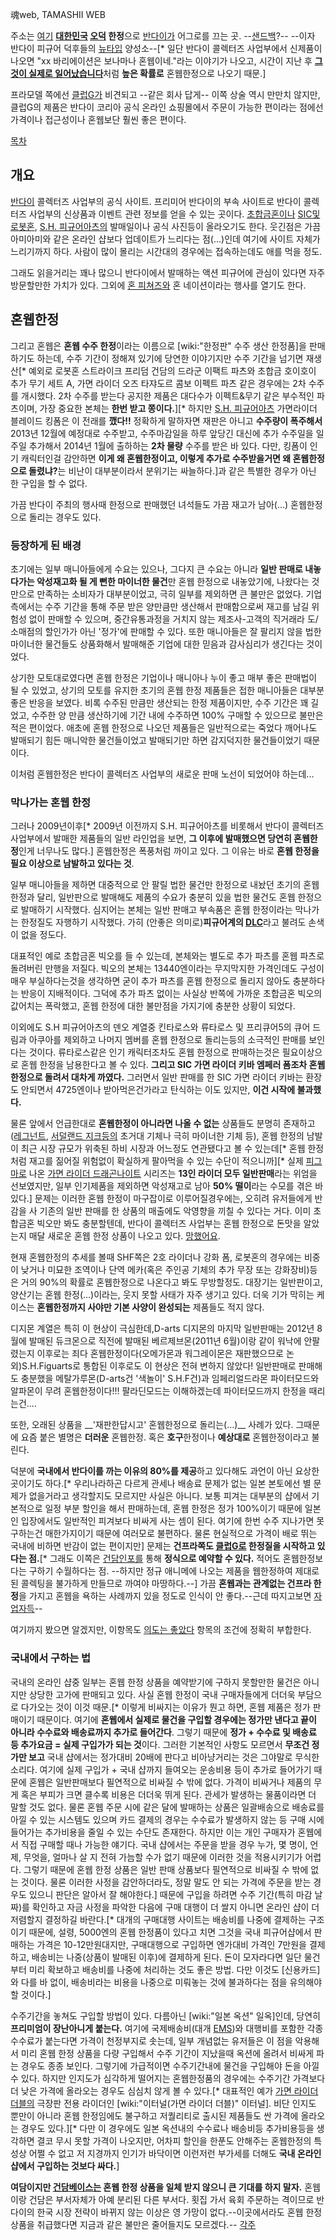 魂web, TAMASHII WEB

주소는 [http://www.tamashii.jp/ 여기]
'''[[대한민국]] [[오덕]] 한정'''으로 [[반다이]]가 어그로를 끄는 곳. --[[샌드백]]?-- --이자 반다이 피규어 덕후들의 [[뉴타입]] 양성소--[* 일단 반다이 콜렉터즈 사업부에서 신제품이 나오면 "xx 바리에이션은 보나마나 혼웹이네."라는 이야기가 나오고, 시간이 지난 후 '''[[그것이 실제로 일어났습니다]]'''처럼 '''높은 확률로''' 혼웹한정으로 나오기 때문.]

프라모델 쪽에선 [[클럽G]]가 비견되고 --같은 회사 답게-- 이쪽 상술 역시 만만치 않지만, 클럽G의 제품은 반다이 코리아 공식 온라인 쇼핑몰에서 주문이 가능한 편이라는 점에선 가격이나 접근성이나 혼웹보단 훨씬 좋은 편이다.

[[목차]]
== 개요 ==
[[반다이]] 콜렉터즈 사업부의 공식 사이트. 프리미어 반다이의 부속 사이트로 반다이 콜렉터즈 사업부의 신상품과 이벤트 관련 정보를 얻을 수 있는 곳이다. [[초합금혼]]이나 [[SIC]]및 [[로봇혼]], [[S.H. 피규어아츠]]의 발매일이나 공식 사진등이 올라오기도 한다. 웃긴점은 가끔 아미아미와 같은 온라인 샵보다 업데이트가 느리다는 점(...)인데 여기에 사이트 자체가 느리기까지 하다. 사람이 많이 몰리는 시간대의 경우에는 접속하는데도 애를 먹을 정도. 

그래도 읽을거리는 꽤나 많으니 반다이에서 발매하는 액션 피규어에 관심이 있다면 자주 방문할만한 가치가 있다. 그외에 [[혼 피쳐즈]]와 혼 네이션이라는 행사를 열기도 한다.

== 혼웹한정 ==
그리고 혼웹은 '''혼웹 수주 한정'''이라는 이름으로 [wiki:"한정판" 수주 생산 한정품]을 판매하기도 하는데, 수주 기간이 정해져 있기에 당연한 이야기지만 수주 기간을 넘기면 재생산[* 예외로 로봇혼 스트라이크 프리덤 건담의 드라군 이팩트 파츠와 초합금 호이호이 추가 무기 세트 A, 가면 라이더 오즈 타쟈도르 콤보 이펙트 파츠 같은 경우에는 2차 수주를 개시했다. 2차 수주를 받는다 공지한 제품은 대다수가 이펙트&무기 같은 부수적인 파츠이며, 가장 중요한 본체는 '''한번 받고 쫑이다.'''][* 하지만  [[S.H. 피규어아츠]]  가면라이더 블레이드 킹폼은 이 전래를  '''깼다!!'''  정확하게 말하자면 재판은 아니고  '''수주량이 폭주해서'''  2013년 12월에 예정대로 수주받고, 수주마감일을 하루 앞당긴 대신에 추가 수주일을 일주일 추가해서 2014년 1월에 출하하는 '''2차 물량'''  수주를 받은 바 있다. 다만, 킹폼이 인기 캐릭터인걸 감안하면  '''이게 왜 혼웹한정이고, 이렇게 추가로 수주받을거면 왜 혼웹한정으로 돌렸냐?'''는 비난이 대부분이라서 분위기는 싸늘하다.]과 같은 특별한 경우가 아닌 한 구입을 할 수 없다.

가끔 반다이 주최의 행사때 한정으로 판매했던 녀석들도 가끔 재고가 남아(…) 혼웹한정으로 돌리는 경우도 있다.

=== 등장하게 된 배경 ===
초기에는 일부 매니아들에게 수요는 있으나, 그다지 큰 수요는 아니라 '''일반 판매로 내놓다가는 악성재고화 될 게 뻔한 마이너한 물건'''만 혼웹 한정으로 내놓았기에, 나왔다는 것만으로 만족하는 소비자가 대부분이었고, 극히 일부를 제외하면 큰 불만은 없었다. 기업측에서는 수주 기간을 통해 주문 받은 양만큼만 생산해서 판매함으로써 재고를 남길 위험성 없이 판매할 수 있으며, 중간유통과정을 거치지 않는 제조사-고객의 직거래라 도/소매점의 할인가가 아닌 '정가'에 판매할 수 있다. 또한 매니아들은 잘 팔리지 않을 법한 마이너한 물건들도 상품화해서 발매해준 기업에 대한 믿음과 감사심리가 생긴다는 것이었다.

상기한 모토대로였다면 혼웹 한정은 기업이나 매니아나 누이 좋고 매부 좋은 판매법이 될 수 있었고, 상기의 모토를 유지한 초기의 혼웹 한정 제품들은 접한 매니아들은 대부분 좋은 반응을 보였다. 비록 수주된 만큼만 생산되는 한정 제품이지만, 수주 기간은 꽤 길었고, 수주한 양 만큼 생산하기에 기간 내에 수주하면 100% 구매할 수 있으므로 불만은 적은 편이었다. 애초에 혼웹 한정으로 나오던 제품들은 일반적으로는 죽었다 깨어나도 발매되기 힘든 매니악한 물건들이었고 발매되기만 하면 감지덕지한 물건들이었기 때문이다.

이처럼 혼웹한정은 반다이 콜렉터즈 사업부의 새로운 판매 노선이 되었어야 하는데...

=== 막나가는 혼웹 한정 ===
그러나 2009년이후[* 2009년 이전까지 S.H. 피규어아츠를 비롯해서 반다이 콜렉터즈 사업부에서 발매한 제품들의 일반 라인업을 보면, '''그 이후에 발매했으면 당연히 혼웹한정'''인게 너무나도 많다.] 혼웹한정은 폭풍처럼 까이고 있다. 그 이유는 바로 '''혼웹 한정을 필요 이상으로 남발하고 있다는 것'''.

일부 매니아들을 제하면 대중적으로 안 팔릴 법한 물건만 한정으로 내놨던 초기의 혼웹 한정과 달리, 일반판으로 발매해도 제품의 수요가 충분히 있을 법한 물건도 혼웹 한정으로 발매하기 시작했다. 심지어는 본체는 일반 판매고 부속품은 혼웹 한정이라는 막나가는 한정질도 자행하기 시작했다. 가히 (안좋은 의미로)'''피규어계의  [[DLC]]'''라고 불려도 손색이 없을 정도다.

대표적인 예로 초합금혼 빅오를 들 수 있는데, 본체와는 별도로 추가 파츠를 혼웹 파츠로 돌려버린 만행을 저질다. 빅오의 본체는 13440엔이라는 무지막지한 가격인데도 구성이 매우 부실하다는것을 생각하면 굳이 추가 파츠를 혼웹 한정으로 돌리지 않아도 충분하다는 반응이 지배적이다. 그덕에 추가 파츠 없이는 사실상 반쪽에 가까운 초합금혼 빅오의 값어치는 폭락했고, 혼웹 한정에 대한 불만점을 가지기에 충분한 상황이 되었다.

이외에도 S.H 피규어아츠의 덴오 계열중 킨타로스와 류타로스 및 프리큐어5의 큐어 드림과 아쿠아를 제외하고 나머지 멤버를 혼웹 한정으로 돌리는등의 소극적인 판매를 보인다는 것이다. 류타로스같은 인기 캐릭터조차도 혼웹 한정으로 판매하는것은 필요이상으로 혼웹 한정을 남용한다고 볼 수 있다. '''그리고 SIC 가면 라이더 키바 엠페러 폼조차 혼웹 한정으로 돌려서 대차게 까였다.''' 그러면서 일반 판매를 한 SIC 가면 라이더 키바는 환장도 안되면서 4725엔이나 받아먹은건가라고 탄식하는 이도 있지만, '''이건 시작에 불과했다.'''

물론 앞에서 언급한대로 '''혼웹한정이 아니라면 나올 수 없는''' 상품들도 분명히 존재하고([[레그넌트]], [[서덜랜드 지크]]등의 초거대 기체나 극히 마이너한 기체 등), 혼웹 한정의 남발이 최근 시장 규모가 위축된 하비 시장과 어느정도 연관됐다고 볼 수 있는데[* 혼웹 한정처럼 재고를 짊어질 위험없이 확실하게 팔아먹을 수 있는 수단이 적으니까][* 실제 [[피그마]]로 나온 [[가면 라이더 드래곤나이트]] 시리즈는 '''13인 라이더 모두 일반판매'''라는 위엄을 선보였지만, 일부 인기제품을 제외하면 악성재고로 남아 '''50% 떨이'''라는 수모를 겪은 바 있다.] 문제는 이러한 혼웹 한정이 마구잡이로 이루어질경우에는, 오히려 유저들에게 반감을 사 기존의 일반 판매를 한 상품의 매출에도 악영향을 끼칠 수 있다는 거다. 이미 초합금혼 빅오만 봐도 충분할텐데, 반다이 콜렉터즈 사업부는 혼웹 한정으로 돈맛을 알았는지 매달 새로운 혼웹 한정 상품이 나오고 있다. [[망했어요]].

현재 혼웹한정의 추세를 볼때 SHF쪽은 2호 라이더나 강화 폼, 로봇혼의 경우에는 비중이 낮거나 미묘한 조역이나 단역 메카(혹은 주인공 기체의 추가 무장 또는 강화장비)등은 거의 90%의 확률로 혼웹한정으로 나온다고 봐도 무방할정도. 대장기는 일반판이고, 양산기는 혼웹 한정(…)이라는, 웃지 못할 사태가 자주 생기고 있다. 더욱 기가 막히는 케이스는 '''혼웹한정까지 사야만 기본 사양이 완성되는''' 제품들도 적지 않다.

디지몬 계열은 특히 이 현상이 극심한데,D-arts 디지몬의 마지막 일반판매는 2012년 8월에 발매된 듀크몬으로 직전에 발매된 베르제브몬(2011년 6월)이랑 같이 워낙에 안팔렸는지 이후로는 죄다 혼웹한정이다(오메가몬과 워그레이몬은 재판했으므로 논외)S.H.Figuarts로 통합된 이후로도 이 현상은 전혀 변하지 않았다! 일반판매로 판매해도 충분했을 메탈가루몬(D-arts건 '색놀이' S.H.F건)과 임페리얼드라몬 파이터모드와 알파몬이 무려 혼웹한정이다!!! 팔라딘모드는 이해하겠는데 파이터모드까지 한정을 때리는건....

또한, 오래된 상품을 __'재판한답시고' 혼웹한정으로 돌리는(…)__ 사례가 있다. 그때문에 요즘 붙은 별명은 '''더러운''' 혼웹한정. 혹은 '''호구'''한정이나 '''예상대로''' 혼웹한정이라고 불린다.

덕분에 '''국내에서 반다이를 까는 이유의 80%를 제공'''하고 있다해도 과언이 아닌 요상한 곳이기도 하다.[* 우리나라하곤 다르게 관세나 배송료 문제가 없는 일본 본토에선 별 문제가 없을거라고 생각할지도 모르지만 사실은 아니다. 보통 피겨는 대부분의 샵에서 기본적으로 일정 부분 할인을 해서 판매하는데, 혼웹 한정은 정가 100%이기 때문에 일본인 입장에서도 일반적인 피겨보다 비싸게 사는 셈이 된다. 여기에 한번 수주 지나가면 못 구하는건 매한가지이기 때문에 여러모로 불편하다. 물론 현실적으로 가격이 배로 뛰는 국내에 비하면 반감이 없는 편이지만] 문제는 '''건프라쪽도 [[클럽G]]로 한정질을 시작하고 있다는 점.'''[* 그래도 이쪽은 [[건담인포]]를 통해 '''정식으로 예약할 수 있다.''' 적어도 혼웹한정보다는 구하기 수월하다는 점. --하지만 정규 애니메에 나오는 제품을 웹한정하여 제대로된 콜렉팅을 불가하게 만들므로 까여야 마땅하다.--] 가끔 '''혼웹과는 관계없는 건프라 한정'''을 가지고 혼웹을 욕하는 사례까지 있을 정도로 인식이 안 좋다.--근데 따지고보면  [[자업자득]]--

여기까지 봤으면 알겠지만, 이항목도 [[의도는 좋았다]] 항목의 조건에 정확히 부합한다.

=== 국내에서 구하는 법 ===
국내의 온라인 샵중 일부는 혼웹 한정 상품을 예약받기에 구하지 못할만한 물건은 아니지만 상당한 고가에 판매되고 있다. 사실 혼웹 한정이 국내 구매자들에게 더더욱 부담으로 다가오는 것이 이것 때문.[* 이렇게 비싸지는 이유가 뭔고 하면, 혼웹 제품은 정가 판매이기 때문이다. 여기에 '''혼웹에서 실제로 물건을 구입할 경우에는 정가만 낸다고 끝이 아니라 수수료와 배송료까지 추가로 들어간다'''. 그렇기 때문에 '''정가 + 수수료 및 배송료 등 추가요금 = 실제 구입가가 되는 것'''이다. 그러한 기본적인 사항도 모르면서 '''무조건 정가만 보고''' 국내 샵에서는 정가대비 20배에 판다고 비아냥거리는 것은 그야말로 무식한 소리다. 여기에 실제 구입가 + 국내 샵까지 들여오는 운송비용 등이 추가로 들어가기 때문에 혼웹은 일반판매보다 필연적으로 비싸질 수 밖에 없다. 가격이 비싸거나 제품의 무게 혹은 부피가 크면 클수록 비용은 더더욱 뛰게 된다. 관세가 발생하는 물품이라면 더 말할 것도 없다. 물론 혼웹 주문 시에 같은 달에 발매하는 상품은 일괄배송으로 배송료를 아낄 수 있는 시스템도 있으며 카드 결제의 경우는 수수료가 발생하지 않는 등 구매 시에 들어가는 추가비용을 줄일 수 있는 수단도 존재한다. 하지만 이는 개인 구매자가 혼웹에서 직접 구매할 때나 가능한 얘기다. 국내 샵에서는 주문을 받을 경우 누가, 몇 명이, 언제, 무엇을, 얼마나 살 지 전혀 가늠할 수가 없기 때문에 이러한 것을 적용시키기가 어렵다. 그렇기 때문에 혼웹 한정 상품은 일반 판매 상품보다 필연적으로 비싸질 수 밖에 없는 것이다. 물론 이러한 사정을 감안하더라도, 정말 말도 안 되는 가격에 주문을 받는 경우도 있으니 판단은 알아서 잘 해야한다.] 때문에 구입을 하려면 수주 기간(특히 마감 날짜)를 확인하고 자금 사정을 파악한 다음에 구매 대행이 더 쌀지 아니면 온라인 샵이 더 저렴할지 결정하길 바란다.[* 대개의 구매대행 사이트는 배송비를 나중에 결제하는 구조이기 때문에, 설령, 5000엔의 혼웹 한정품이 있다고 치면 그것을 국내 피규어샵에서 판매하는 가격은 10-12만원대지만, 구매대행으로 구입하면 엔가대비 가격인 7만원을 결제하고, 배송비는 나중(상품이 발매된 이후)에 결제하게 된다. 돈이 모자라다면 일단 물건부터 미리 확보하고 배송비를 나중에 처리하는 것도 좋은 방법. 다만 이것도 [신용카드]와 다를 바 없이, 배송비라는 비용을 나중으로 미뤄놓는 것에 불과하다는 점을 유의해야 할 것이다.]

수주기간을 놓쳐도 구입할 방법이 있다. 다름아닌 [wiki:"일본 옥션" 일옥]인데, 당연히 '''프리미엄이 장난아니게 붙는다.''' 여기에 국제배송비(대개 [[EMS]])와 대행비를 포함한 각종 수수료가 붙는다면 가격이 천정부지로 솟는데, 일부 개념없는 유저들은 이 점을 악용해서 미리 혼웹 한정 상품을 다량 구입해서 수주 기간이 지났을때 옥션에 올려서 비싸게 파는 경우도 종종 보인다. 그렇기에 가급적이면 수주기간내에 물건을 구입해야 돈을 아낄 수 있다. 하지만 인지도가 심각하게 떨어지는 혼웹한정품의 경우에는 수주기간 가격보다 더 낮은 가격에 올라오는 경우도 심심치 않게 볼 수 있다.[* 대표적인 예가 [[가면 라이더 더블]]의 극장판 전용 라이더인 [wiki:"이터널(가면 라이더 더블)" 이터널]. 비단 인지도 뿐만이 아니라 혼웹 한정임에도 불구하고 저퀄리티로 출시된 제품들도 싼 가격에 올라오는 경우도 있다.][* 다만 이 경우에도 일본 옥션내의 수수료나 배송비등 추가비용등을 생각하면 결코 무시 못할 가격이 나오지만, 어차피 할인을 한푼도 안해주는 혼웹한정의 특성상 어쩔 수 없고 저 지경까지 인기가 바닥이면 이런저런 부가세를 더해도 '''국내 온라인 샵에서 구입하는 것보다 싸다.''']

'''여담이지만 [[건담베이스]]는 혼웹 한정 상품을 일체 받지 않으니 큰 기대를 하지 말자.''' 혼웹이랑 건담은 부서자체가 아예 분리된 다른 부서다. 횟집 가서 육회 주문하는 격이므로 반다이의 한국 시장 전략이 바뀌지 않는 이상은 영 가망이 없다.--이곳에서라도 혼웹 한정 상품을 취급했다면 지금과 같은 불만은 줄어들지도 모르겠다.--
[[각주]]
